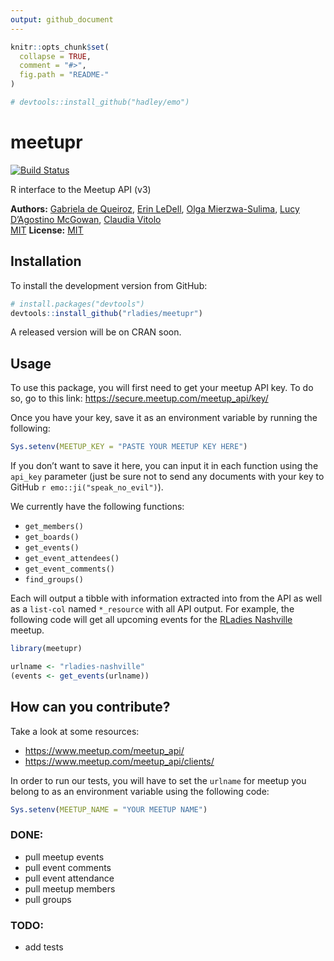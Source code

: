 ```yaml
---
output: github_document
---
```


<!-- README.md is generated from README.Rmd. Please edit the Rmd file -->

```r
knitr::opts_chunk$set(
  collapse = TRUE,
  comment = "#>",
  fig.path = "README-"
)

# devtools::install_github("hadley/emo")
```

# meetupr
[![Build Status](https://travis-ci.org/rladies/meetupr.svg?branch=master)](https://travis-ci.org/rladies/meetupr)

R interface to the Meetup API (v3)

**Authors:** [Gabriela de Queiroz](http://gdequeiroz.github.io/), [Erin LeDell](http://www.stat.berkeley.edu/~ledell/), [Olga Mierzwa-Sulima](https://github.com/olgamie), [Lucy D'Agostino McGowan](http://www.lucymcgowan.com), [Claudia Vitolo](https://github.com/cvitolo)<br/> [MIT](https://opensource.org/licenses/MIT)
**License:** [MIT](https://opensource.org/licenses/MIT)

## Installation

To install the development version from GitHub:

```r
# install.packages("devtools")
devtools::install_github("rladies/meetupr")
```
A released version will be on CRAN soon.

## Usage

To use this package, you will first need to get your meetup API key. To do so, go to this link: [https://secure.meetup.com/meetup_api/key/](https://secure.meetup.com/meetup_api/key/)

Once you have your key, save it as an environment variable by running the following:

```r
Sys.setenv(MEETUP_KEY = "PASTE YOUR MEETUP KEY HERE")
```

If you don't want to save it here, you can input it in each function using the `api_key` parameter (just be sure not to send any documents with your key to GitHub `r emo::ji("speak_no_evil")`).

We currently have the following functions:

* `get_members()`
* `get_boards()`
* `get_events()`  
* `get_event_attendees()`  
* `get_event_comments()`
* `find_groups()`

Each will output a tibble with information extracted into from the API as well as a `list-col` named `*_resource` with all API output. For example, the following code will get all upcoming events for the [RLadies Nashville](https://meetup.com/rladies-nashville) meetup.

```r
library(meetupr)

urlname <- "rladies-nashville"
(events <- get_events(urlname))
```


## How can you contribute?

Take a look at some resources:

- [https://www.meetup.com/meetup_api/](https://www.meetup.com/meetup_api/)
- [https://www.meetup.com/meetup_api/clients/](https://www.meetup.com/meetup_api/clients/)

In order to run our tests, you will have to set the `urlname` for meetup you belong to as an environment variable using the following code:
```r
Sys.setenv(MEETUP_NAME = "YOUR MEETUP NAME")
```

### DONE:
- pull meetup events
- pull event comments
- pull event attendance
- pull meetup members
- pull groups

### TODO:
- add tests

